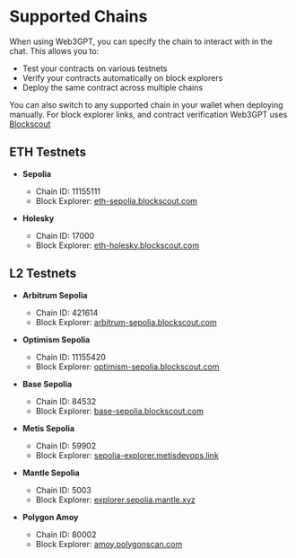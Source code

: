 # Supported Chains

When using Web3GPT, you can specify the chain to interact with in the chat. This allows you to:

- Test your contracts on various testnets
- Verify your contracts automatically on block explorers
- Deploy the same contract across multiple chains

You can also switch to any supported chain in your wallet when deploying manually. For block explorer links, and contract verification Web3GPT uses [Blockscout](https://www.blockscout.com)

## ETH Testnets

- **Sepolia**

  - Chain ID: 11155111
  - Block Explorer: [eth-sepolia.blockscout.com](https://eth-sepolia.blockscout.com)

- **Holesky**
  - Chain ID: 17000
  - Block Explorer: [eth-holesky.blockscout.com](https://eth-holesky.blockscout.com)

## L2 Testnets

- **Arbitrum Sepolia**

  - Chain ID: 421614
  - Block Explorer: [arbitrum-sepolia.blockscout.com](https://arbitrum-sepolia.blockscout.com)

- **Optimism Sepolia**

  - Chain ID: 11155420
  - Block Explorer: [optimism-sepolia.blockscout.com](https://optimism-sepolia.blockscout.com)

- **Base Sepolia**

  - Chain ID: 84532
  - Block Explorer: [base-sepolia.blockscout.com](https://base-sepolia.blockscout.com)

- **Metis Sepolia**

  - Chain ID: 59902
  - Block Explorer: [sepolia-explorer.metisdevops.link](https://sepolia-explorer.metisdevops.link)

- **Mantle Sepolia**

  - Chain ID: 5003
  - Block Explorer: [explorer.sepolia.mantle.xyz](https://explorer.sepolia.mantle.xyz)

- **Polygon Amoy**
  - Chain ID: 80002
  - Block Explorer: [amoy.polygonscan.com](https://amoy.polygonscan.com)
